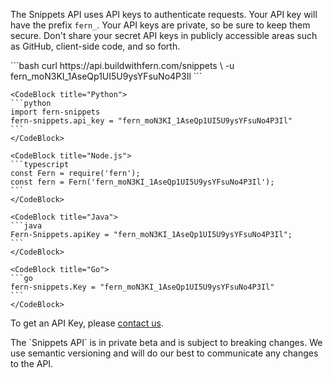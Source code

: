 The Snippets API uses API keys to authenticate requests. Your API key will have the prefix `fern_`. Your API keys are private, so be sure to keep them secure. Don't share your secret API keys in publicly accessible areas such as GitHub, client-side code, and so forth.

<CodeBlocks>
    <CodeBlock title="cURL">
    ```bash
    curl https://api.buildwithfern.com/snippets \
    -u fern_moN3KI_1AseQp1UI5U9ysYFsuNo4P3Il
    ```
    </CodeBlock>

    <CodeBlock title="Python">
    ```python
    import fern-snippets
    fern-snippets.api_key = "fern_moN3KI_1AseQp1UI5U9ysYFsuNo4P3Il"
    ```
    </CodeBlock>    

    <CodeBlock title="Node.js">
    ```typescript
    const Fern = require('fern');
    const fern = Fern('fern_moN3KI_1AseQp1UI5U9ysYFsuNo4P3Il');
    ```
    </CodeBlock>    

    <CodeBlock title="Java">
    ```java
    Fern-Snippets.apiKey = "fern_moN3KI_1AseQp1UI5U9ysYFsuNo4P3Il";
    ```
    </CodeBlock>  
         
    <CodeBlock title="Go">
    ```go
    fern-snippets.Key = "fern_moN3KI_1AseQp1UI5U9ysYFsuNo4P3Il"
    ```
    </CodeBlock>

</CodeBlocks>
    
To get an API Key, please [contact us](mailto:support@buildwithfern.com).

<Callout intent="info">
The `Snippets API` is in private beta and is subject to breaking changes. We  use semantic versioning and will do our best to communicate any changes to the API.
</Callout>